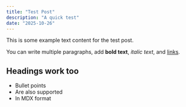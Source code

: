 ```yaml
---
title: "Test Post"
description: "A quick test"
date: "2025-10-26"
---
```


This is some example text content for the test post.

You can write multiple paragraphs, add **bold text**, *italic text*, and [links](https://example.com).

## Headings work too

- Bullet points
- Are also supported
- In MDX format